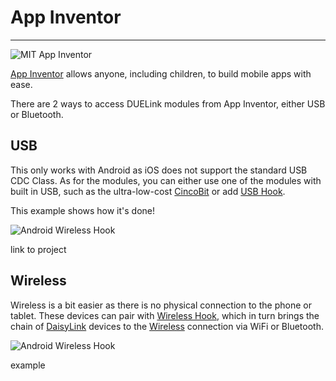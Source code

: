 # App Inventor

---

![MIT App Inventor](pathname:///img/app-inventor.png)

[App Inventor](https://appinventor.mit.edu/) allows anyone, including children, to build mobile apps with ease.

There are 2 ways to access DUELink modules from App Inventor, either USB or Bluetooth.

## USB

This only works with Android as iOS does not support the standard USB CDC Class. As for the modules, you can either use one of the modules with built in USB, such as the ultra-low-cost [CincoBit](../catalog/microcomputer/cincobit) or add [USB Hook](../catalog/accessory/usb-hook).

This example shows how it's done!

![Android Wireless Hook](pathname:///img/android-usbhook.png)

link to project

## Wireless

Wireless is a bit easier as there is no physical connection to the phone or tablet. These devices can pair with [Wireless Hook](../catalog/accessory/wireless-hook), which in turn brings the chain of [DaisyLink](../engine/daisylink) devices to the [Wireless](../interface/wireless) connection via WiFi or Bluetooth.

![Android Wireless Hook](pathname:///img/android-wirelesshook.png)

example
